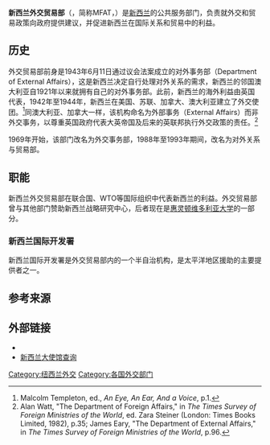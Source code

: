 {{Infobox government agency
|agency_name     = 新西兰外交贸易部<br>毛利语：Manatū Aorere
|logo            = 
|logo_width      =
|logo_caption    = 
|seal            =
|seal_width      =
|seal_caption    =
|formed          =
|preceding1      =
|dissolved       =
|superseding     =
|jurisdiction    = [[新西兰|新西兰]]
|headquarters    = 兰顿码头街195号<br />[[惠灵顿|惠灵顿]]<br />[[惠灵顿大区|惠灵顿大区]] 6011 <br> {{coord|-41.283882|174.775604|region:NZ_type:landmark}}
|employees       =
|budget          = 2019/20<ref>{{cite web| url=https://treasury.govt.nz/publications/summary-tables/summary-tables-estimates-appropriations-2019-20-html#section-9| title=Total Appropriations for Each Vote| work=Budget 2019| publisher=The Treasury| access-date=2020-11-19| archive-date=2021-02-12| archive-url=https://web.archive.org/web/20210212215831/https://www.treasury.govt.nz/publications/summary-tables/summary-tables-estimates-appropriations-2019-20-html#section-9| dead-url=no}}</ref><br />''外交与贸易''<br />{{increase}}$589,698,000<br />''官方发展援助''<br />{{increase}}$822,172,000
|minister1_name  = 纳纳娅·马胡塔
|minister1_pfo   = <br />[[紐西蘭外交部長|外交部长]]
|minister2_name  = [[达米安•奥康纳|达米安•奥康纳]]
|minister2_pfo   = <br />贸易部长
|minister3_name  = 
|minister3_pfo   = 
|chief1_name     = Chris Seed
|chief1_position = <br />Chief Executive and Secretary of Foreign Affairs and Trade
|parent_agency   =
|child1_agency   = 
|website         = {{url|http://mfat.govt.nz}}
|footnotes       =
}}
'''新西兰外交贸易部'''（{{lang-en|Ministry of Foreign Affairs and Trade}}，简称MFAT，{{lang-mi|Manatū Aorere}}）是[[新西兰|新西兰]]的公共服务部门，负责就外交和贸易政策向政府提供建议，并促进新西兰在国际关系和贸易中的利益。

== 历史 ==
外交贸易部前身是1943年6月11日通过议会法案成立的对外事务部（Department of External Affairs），这是新西兰决定自行处理对外关系的需求，新西兰的邻国澳大利亚自1921年以来就拥有自己的对外事务部。此前，新西兰的海外利益由英国代表，1942年至1944年，新西兰在美国、苏联、加拿大、澳大利亚建立了外交使团。<ref>Malcolm Templeton, ed., ''An Eye, An Ear, And a Voice'', p.1.</ref>同澳大利亚、加拿大一样，该机构命名为外部事务（External Affairs）而非外交事务，以尊重英国政府代表大英帝国及后来的英联邦执行外交政策的责任。<ref>Alan Watt, "The Department of Foreign Affairs," in ''The Times Survey of Foreign Ministries of the World'', ed. Zara Steiner (London: Times Books Limited, 1982), p.35; James Eary, "The Department of External Affairs," in ''The Times Survey of Foreign Ministries of the World'', p.96.</ref>

1969年开始，该部门改名为外交事务部，1988年至1993年期间，改名为对外关系与贸易部。

== 职能 ==
新西兰外交贸易部在联合国、WTO等国际组织中代表新西兰的利益。外交贸易部曾与其他部门赞助新西兰战略研究中心，后者现在是[[惠灵顿维多利亚大学|惠灵顿维多利亚大学]]的一部分。

=== 新西兰国际开发署 ===
新西兰国际开发署是外交贸易部内的一个半自治机构，是太平洋地区援助的主要提供者之一。

== 参考来源 ==
{{reflist}}

== 外部链接 ==
*{{official website}}
*[http://www.nzembassy.com/ 新西兰大使馆查询] {{Wayback|url=http://www.nzembassy.com/ |date=20151204073817 }}

[[Category:纽西兰外交|Category:纽西兰外交]]
[[Category:各国外交部门|Category:各国外交部门]]
